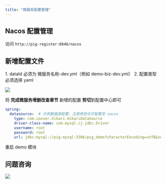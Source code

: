 ```yaml
---
title: "微服务配置管理"
---
```


## Nacos 配置管理

访问 `http://pig-register:8848/nacos`

## 新增配置文件

<Warning>
1. dataId 必须为 微服务名称-dev.yml（例如 demo-biz-dev.yml）
2. 配置类型 必须选择 yaml
</Warning>

![](https://cdn.nlark.com/yuque/0/2020/png/283679/1599233245468-0fb3e17c-e58f-47b9-a443-42eb7b8ef928.png)

将 **完成微服务增删改查章节** 新增的配置 **剪切**到配置中心即可

```yaml
spring:
  datasource:  # 示例数据源配置，注意修改也可配置至 nacos
    type: com.zaxxer.hikari.HikariDataSource
    driver-class-name: com.mysql.cj.jdbc.Driver
    username: root
    password: root
    url: jdbc:mysql://pig-mysql:3306/pig_demo?characterEncoding=utf8&zeroDateTimeBehavior=convertToNull&useSSL=false&useJDBCCompliantTimezoneShift=true&useLegacyDatetimeCode=false&serverTimezone=Asia/Shanghai
```

<Warning>
重启 demo 模块
</Warning>

## 问题咨询

![](https://cdn.nlark.com/yuque/0/2022/gif/283679/1662563973685-c22e9831-db66-42b5-973f-886d25d1e0e7.gif)

